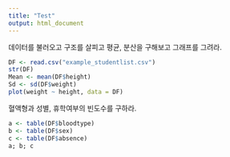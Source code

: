 ```yaml
---
title: "Test"
output: html_document
---
```


데이터를 불러오고 구조를 살피고 평균, 분산을 구해보고 그래프를 그려라.

```r
DF <- read.csv("example_studentlist.csv")
str(DF)
Mean <- mean(DF$height)
Sd <- sd(DF$weight)
plot(weight ~ height, data = DF)

```

혈액형과 성별, 휴학여부의 빈도수를 구하라.

```r
a <- table(DF$bloodtype)
b <- table(DF$sex)
c <- table(DF$absence)
a; b; c

```

